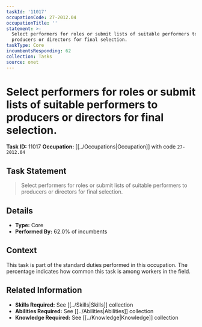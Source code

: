 ```yaml
---
taskId: '11017'
occupationCode: 27-2012.04
occupationTitle: ''
statement: >-
  Select performers for roles or submit lists of suitable performers to
  producers or directors for final selection.
taskType: Core
incumbentsResponding: 62
collection: Tasks
source: onet
---
```

# Select performers for roles or submit lists of suitable performers to producers or directors for final selection.

**Task ID:** 11017
**Occupation:** [[../Occupations|Occupation]] with code `27-2012.04`

## Task Statement

> Select performers for roles or submit lists of suitable performers to producers or directors for final selection.

## Details

- **Type:** Core
- **Performed By:** 62.0% of incumbents

## Context

This task is part of the standard duties performed in this occupation. The percentage indicates how common this task is among workers in the field.

## Related Information

- **Skills Required:** See [[../Skills|Skills]] collection
- **Abilities Required:** See [[../Abilities|Abilities]] collection
- **Knowledge Required:** See [[../Knowledge|Knowledge]] collection
